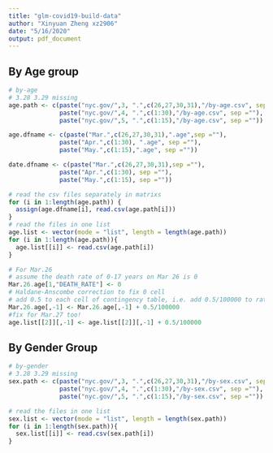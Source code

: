 ```yaml
---
title: "glm-covid19-build-data"
author: "Xinyuan Zheng xz2906"
date: "5/16/2020"
output: pdf_document
---
```


## By Age group

```r
# by-age 
# 3.28 3.29 missing
age.path <- c(paste("nyc.gov/",3, ".",c(26,27,30,31),"/by-age.csv", sep =""),
              paste("nyc.gov/",4, ".",c(1:30),"/by-age.csv", sep =""),
              paste("nyc.gov/",5, ".",c(1:15),"/by-age.csv", sep =""))

age.dfname <- c(paste("Mar.",c(26,27,30,31),".age",sep =""),
              paste("Apr.",c(1:30), ".age", sep =""),
              paste("May.",c(1:15),".age", sep =""))

date.dfname <- c(paste("Mar.",c(26,27,30,31),sep =""),
              paste("Apr.",c(1:30), sep =""),
              paste("May.",c(1:15), sep =""))

# read the csv files separately in matrixs
for (i in 1:length(age.path)) {
  assign(age.dfname[i], read.csv(age.path[i]))
}
# read the files in one list
age.list <- vector(mode = "list", length = length(age.path))
for (i in 1:length(age.path)){
  age.list[[i]] <- read.csv(age.path[i])
}
```


```r
# For Mar.26
# assume the death rate of 0-17 years on Mar 26 is 0
Mar.26.age[1,"DEATH_RATE"] <- 0 
# Haldane-Anscombe correction to fix 0 cell
# add 0.5 to each cell of contingency table, i.e. add 0.5/100000 to rates per 100,000 people
Mar.26.age[,-1] <- Mar.26.age[,-1] + 0.5/100000
#fix for Mar.27 too!
age.list[[2]][,-1] <- age.list[[2]][,-1] + 0.5/100000
```


## By Gender Group

```r
# by-gender
# 3.28 3.29 missing
sex.path <- c(paste("nyc.gov/",3, ".",c(26,27,30,31),"/by-sex.csv", sep =""),
              paste("nyc.gov/",4, ".",c(1:30),"/by-sex.csv", sep =""),
              paste("nyc.gov/",5, ".",c(1:15),"/by-sex.csv", sep =""))

# read the files in one list
sex.list <- vector(mode = "list", length = length(sex.path))
for (i in 1:length(sex.path)){
  sex.list[[i]] <- read.csv(sex.path[i])
}
```


